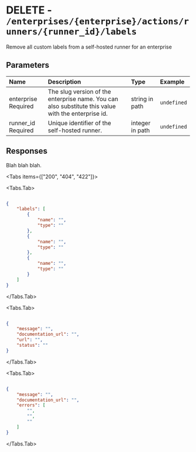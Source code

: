 
# DELETE - `/enterprises/{enterprise}/actions/runners/{runner_id}/labels`

Remove all custom labels from a self-hosted runner for an enterprise

## Parameters

| Name | Description | Type | Example |
| :---- | :---- | :---- | :---- |
| enterprise <span class="bg-blue-100 text-blue-800 text-xs font-medium me-2 px-2.5 py-0.5 rounded dark:bg-blue-900 dark:text-blue-300">Required</span> | The slug version of the enterprise name. You can also substitute this value with the enterprise id. | string in path | `undefined` |
| runner_id <span class="bg-blue-100 text-blue-800 text-xs font-medium me-2 px-2.5 py-0.5 rounded dark:bg-blue-900 dark:text-blue-300">Required</span> | Unique identifier of the self-hosted runner. | integer in path | `undefined` |

## Responses

Blah blah blah.

<Tabs items={["200", "404", "422"]}>

<Tabs.Tab>



```json

{
    "labels": [
        {
            "name": "",
            "type": ""
        },
        {
            "name": "",
            "type": ""
        },
        {
            "name": "",
            "type": ""
        }
    ]
}

```

</Tabs.Tab>

<Tabs.Tab>



```json

{
    "message": "",
    "documentation_url": "",
    "url": "",
    "status": ""
}

```

</Tabs.Tab>

<Tabs.Tab>



```json

{
    "message": "",
    "documentation_url": "",
    "errors": [
        "",
        "",
        ""
    ]
}

```

</Tabs.Tab>

</Tabs>